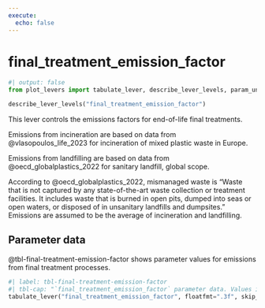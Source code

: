 ```yaml
---
execute:
  echo: false
---
```


# final_treatment_emission_factor {#sec-final-treatment-emission-factor}

```python
#| output: false
from plot_levers import tabulate_lever, describe_lever_levels, param_units
```

```python
describe_lever_levels("final_treatment_emission_factor")
```

This lever controls the emissions factors for end-of-life final treatments.

Emissions from incineration are based on data from @vlasopoulos_life_2023 for incineration of mixed plastic waste in Europe. 

Emissions from landfilling are based on data from @oecd_globalplastics_2022 for sanitary landfill, global scope.

According to @oecd_globalplastics_2022, mismanaged waste is "Waste that is not captured by any state-of-the-art waste collection or treatment facilities. It includes waste that is burned in open pits, dumped into seas or open waters, or disposed of in unsanitary landfills and dumpsites." Emissions are assumed to be the average of incineration and landfilling.

## Parameter data

@tbl-final-treatment-emission-factor shows parameter values for emissions from final treatment processes.

```python
#| label: tbl-final-treatment-emission-factor
#| tbl-cap: "`final_treatment_emission_factor` parameter data. Values in tonnes of GHG per tonne product."
tabulate_lever("final_treatment_emission_factor", floatfmt=".3f", skip_zero=True)
```
